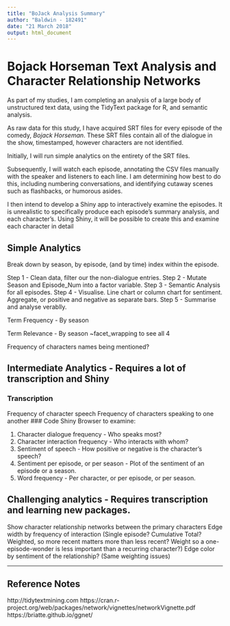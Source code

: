 ---
title: "BoJack Analysis Summary"
author: "Baldwin - 182491"
date: "21 March 2018"
output: html_document
---

# Bojack Horseman Text Analysis and Character Relationship Networks

As part of my studies, I am completing an analysis of a large body of unstructured text data, using the TidyText package for R, and semantic analysis.

As raw data for this study, I have acquired SRT files for every episode of the comedy, _Bojack Horseman_.
These SRT files contain all of the dialogue in the show, timestamped, however characters are not identified.

Initially, I will run simple analytics on the entirety of the SRT files.

Subsequently, I will watch each episode, annotating the CSV files manually with the speaker and listeners to each line.
I am determining how best to do this, including numbering conversations, and identifying cutaway scenes such as flashbacks, or humorous asides.

I then intend to develop a Shiny app to interactively examine the episodes. It is unrealistic to specifically produce each episode's summary analysis, and each character's. Using Shiny, it will be possible to create this and examine each character in detail


## Simple Analytics
Break down by season, by episode, (and by time) index within the episode.

Step 1 - Clean data, filter our the non-dialogue entries.
Step 2 - Mutate Season and Episode_Num into a factor variable.
Step 3 - Semantic Analysis for all episodes.
Step 4 - Visualise. Line chart or column chart for sentiment. Aggregate, or positive and negative as separate bars.
Step 5 - Summarise and analyse verablly.

Term Frequency - By season

Term Relevance - By season ~facet_wrapping to see all 4

Frequency of characters names being mentioned?

## Intermediate Analytics - Requires a lot of transcription and Shiny

### Transcription
Frequency of character speech
Frequency of characters speaking to one another
### Code
Shiny Browser to examine:

1. Character dialogue frequency - Who speaks most?
2. Character interaction frequency - Who interacts with whom?
3. Sentiment of speech - How positive or negative is the character's speech?
4. Sentiment per episode, or per season - Plot of the sentiment of an episode or a season.
5. Word frequency - Per character, or per episode, or per season.

## Challenging analytics - Requires transcription and learning new packages.
Show character relationship networks between the primary characters
Edge width by frequency of interaction (Single episode? Cumulative Total? Weighted, so more recent matters more than less recent? Weight so a one-episode-wonder is less important than a recurring character?)
Edge color by sentiment of the relationship? (Same weighting issues)


---

## Reference Notes
http://tidytextmining.com
https://cran.r-project.org/web/packages/network/vignettes/networkVignette.pdf
https://briatte.github.io/ggnet/

